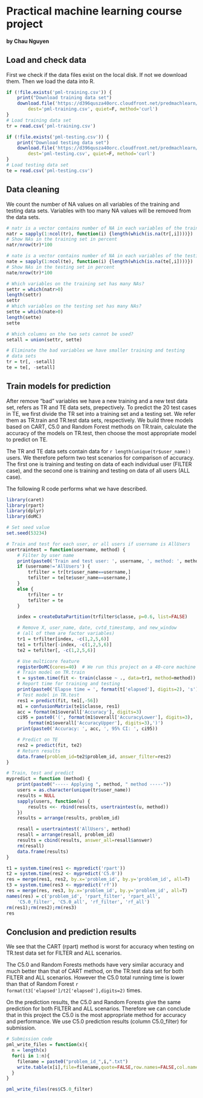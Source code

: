 # Practical machine learning course project
#### by Chau Nguyen

## Load and check data
First we check if the data files exist on the local disk. If not
we download them. Then we load the data into R.
```r
if (!file.exists('pml-training.csv')) {
	print("Download training data set")
	download.file('https://d396qusza40orc.cloudfront.net/predmachlearn/pml-training.csv',
		dest='pml-training.csv', quiet=F, method='curl')
}
# Load training data set
tr = read.csv('pml-training.csv')

if (!file.exists('pml-testing.csv')) {
	print("Download testing data set")
	download.file('https://d396qusza40orc.cloudfront.net/predmachlearn/pml-testing.csv',
		dest='pml-testing.csv', quiet=F, method='curl')
}
# Load testing data set
te = read.csv('pml-testing.csv')
```

## Data cleaning
We count the number of NA values on all variables of
the training and testing data sets. Variables with too many
NA values will be removed from the data sets.
```r
# natr is a vector contains number of NA in each variables of the training set
natr = sapply(1:ncol(tr), function(i) {length(which(is.na(tr[,i])))})
# Show NAs in the training set in percent
natr/nrow(tr)*100

# nate is a vector contains number of NA in each variables of the testing set
nate = sapply(1:ncol(te), function(i) {length(which(is.na(te[,i])))})
# Show NAs in the testing set in percent
nate/nrow(tr)*100

# Which variables on the training set has many NAs?
settr = which(natr>0)
length(settr)
settr
# Which variables on the testing set has many NAs?
sette = which(nate>0)
length(sette)
sette

# Which columns on the two sets cannot be used?
setall = union(settr, sette)

# Eliminate the bad variables we have smaller training and testing
# data sets
tr = tr[, -setall]
te = te[, -setall]
```

## Train models for prediction
After remove "bad" variables we have a new training and a new test data set,
refers as TR and TE data sets, prepectively. To predict the 20 test cases
in TE, we first divide the TR set into 
a training set and a testing set. We refer them as TR.train and TR.test data
sets, respectively. We build three models based on CART, C5.0 and Random
Forest methods on TR.train, calculate the accuracy of the models on TR.test, then choose
the most appropriate model to predict on TE.

The TR and TE data sets contain data for `r length(unique(tr$user_name))` users.
We therefore peform two test scenarios for comparison of accuracy. The first one is
training and testing on data of each individual user (FILTER case), and the second one is 
training and testing on data of all users (ALL case). 

The following R code performs what we have described.
```r
library(caret)
library(rpart)
library(dplyr)
library(doMC)

# Set seed value
set.seed(53234)

# Train and test for each user, or all users if username is AllUsers
usertraintest = function(username, method) {
	# Filter by user name
	print(paste0('Train and test user: ', username, ', method: ', method))
	if (username!='AllUsers') {
		trfilter = tr[tr$user_name==username,]
		tefilter = te[te$user_name==username,]
	}
	else {
		trfilter = tr
		tefilter = te
	}

	index = createDataPartition(trfilter$classe, p=0.6, list=FALSE)

	# Remove X, user_name, date, cvtd_timestamp, and new_window 
	# (all of them are factor variables)
	tr1 = trfilter[index, -c(1,2,5,6)]
	te1 = trfilter[-index, -c(1,2,5,6)]
	te2 = tefilter[, -c(1,2,5,6)]

	# Use multicore feature
	registerDoMC(cores=40)	# We run this project on a 40-core machine
	# Train model on TR.train
	t = system.time(fit <- train(classe ~ ., data=tr1, method=method))
	# Report time for training and testing
	print(paste0('Elapse time = ', format(t['elapsed'], digits=2), 's'))
	# Test model in TR.test
	res1 = predict(fit, te1[,-56])
	m1 = confusionMatrix(te1$classe, res1)
	acc = format(m1$overall['Accuracy'], digits=3)
	ci95 = paste0('(', format(m1$overall['AccuracyLower'], digits=3), ',',
		format(m1$overall['AccuracyUpper'], digits=3),')')
	print(paste0('Accuracy: ', acc, ', 95% CI: ', ci95))

	# Predict on TE
	res2 = predict(fit, te2)
	# Return results
	data.frame(problem_id=te2$problem_id, answer_filter=res2)
}

# Train, test and predict
mypredict = function (method) {
	print(paste0("----- Applying ", method, " method -----"))
	users = as.character(unique(tr$user_name))
	results = NULL
	sapply(users, function(u) {
		results <<- rbind(results, usertraintest(u, method))
	})
	results = arrange(results, problem_id)

	resall = usertraintest('AllUsers', method)
	resall = arrange(resall, problem_id)
	results = cbind(results, answer_all=resall$answer)
	rm(resall)
	data.frame(results)
}

t1 = system.time(res1 <- mypredict('rpart'))
t2 = system.time(res2 <- mypredict('C5.0'))
res = merge(res1, res2, by.x='problem_id', by.y='problem_id', all=T)
t3 = system.time(res3 <- mypredict('rf'))
res = merge(res, res3, by.x='problem_id', by.y='problem_id', all=T)
names(res) = c('problem_id', 'rpart_filter', 'rpart_all',
	'C5.0_filter', 'C5.0_all', 'rf_filter', 'rf_all')
rm(res1);rm(res2);rm(res3)
res
```

## Conclusion and prediction results
We see that the CART (rpart) method is worst for accuracy when testing on
TR.test data set for FILTER and ALL scenarios.

The C5.0 and Random Forests methods have very similar accuracy and much better than
that of CART method, on the TR.test data set for both FILTER and ALL scenarios.
However the C5.0 total running time is lower than that of Random Forest
`r format(t3['elapsed']/t2['elapsed'],digits=2)` times.

On the prediction results, the C5.0 and Random Forests
give the same prediction for both FILTER and ALL scenarios. Therefore we can conclude that
in this project the C5.0 is the most appropriate method for accuracy and performance. We
use C5.0 prediction results (column C5.0_filter) for submission.

```r
# Submission code
pml_write_files = function(x){
  n = length(x)
  for(i in 1:n){
    filename = paste0("problem_id_",i,".txt")
    write.table(x[i],file=filename,quote=FALSE,row.names=FALSE,col.names=FALSE)
  }
}

pml_write_files(res$C5.0_filter)
```

